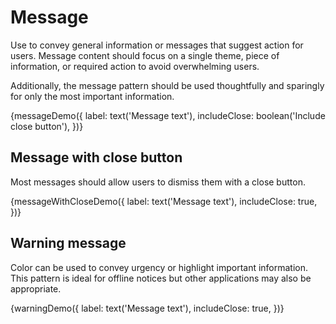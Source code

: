 
<Meta title="Components/Message" decorators={[withKnobs]} />

# Message

Use to convey general information or messages that suggest action for users.
Message content should focus on a single theme, piece of information, or
required action to avoid overwhelming users.

Additionally, the message pattern should be used thoughtfully and sparingly for
only the most important information.

<Preview>
  <Story name="Message" height="120px">
    {messageDemo({
      label: text('Message text'),
      includeClose: boolean('Include close button'),
    })}
  </Story>
</Preview>

## Message with close button

Most messages should allow users to dismiss them with a close button.

<Preview>
  <Story name="Message with close" height="120px">
    {messageWithCloseDemo({
      label: text('Message text'),
      includeClose: true,
    })}
  </Story>
</Preview>

## Warning message

Color can be used to convey urgency or highlight important information. This
pattern is ideal for offline notices but other applications may also be
appropriate.

<Preview>
  <Story name="Warning" height="120px">
    {warningDemo({
      label: text('Message text'),
      includeClose: true,
    })}
  </Story>
</Preview>
